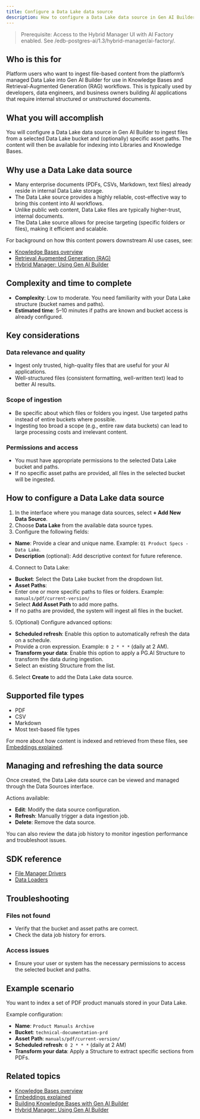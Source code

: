 ```yaml
---
title: Configure a Data Lake data source
description: How to configure a Data Lake data source in Gen AI Builder to ingest files from your platform-managed Data Lake.
---
```


> Prerequisite: Access to the Hybrid Manager UI with AI Factory enabled. See /edb-postgres-ai/1.3/hybrid-manager/ai-factory/.

## Who is this for

Platform users who want to ingest file-based content from the platform’s managed Data Lake into Gen AI Builder for use in Knowledge Bases and Retrieval-Augmented Generation (RAG) workflows.
This is typically used by developers, data engineers, and business owners building AI applications that require internal structured or unstructured documents.

## What you will accomplish

You will configure a Data Lake data source in Gen AI Builder to ingest files from a selected Data Lake bucket and (optionally) specific asset paths. The content will then be available for indexing into Libraries and Knowledge Bases.

## Why use a Data Lake data source

-   Many enterprise documents (PDFs, CSVs, Markdown, text files) already reside in internal Data Lake storage.
-   The Data Lake source provides a highly reliable, cost-effective way to bring this content into AI workflows.
-   Unlike public web content, Data Lake files are typically higher-trust, internal documents.
-   The Data Lake source allows for precise targeting (specific folders or files), making it efficient and scalable.

For background on how this content powers downstream AI use cases, see:

-   [Knowledge Bases overview](../../../pipeline/knowledge_base)
-   [Retrieval Augmented Generation (RAG)](/edb-postgres-ai/latest/ai-factory/learn/explained/terminology/#retrieval-augmented-generation-rag)
-   [Hybrid Manager: Using Gen AI Builder](/edb-postgres-ai/latest/hybrid-manager/ai-factory/gen-ai/builder/)

## Complexity and time to complete

-   **Complexity**: Low to moderate. You need familiarity with your Data Lake structure (bucket names and paths).
-   **Estimated time**: 5–10 minutes if paths are known and bucket access is already configured.

## Key considerations

### Data relevance and quality

-   Ingest only trusted, high-quality files that are useful for your AI applications.
-   Well-structured files (consistent formatting, well-written text) lead to better AI results.

### Scope of ingestion

-   Be specific about which files or folders you ingest. Use targeted paths instead of entire buckets where possible.
-   Ingesting too broad a scope (e.g., entire raw data buckets) can lead to large processing costs and irrelevant content.

### Permissions and access

-   You must have appropriate permissions to the selected Data Lake bucket and paths.
-   If no specific asset paths are provided, all files in the selected bucket will be ingested.

## How to configure a Data Lake data source

1.  In the interface where you manage data sources, select **+ Add New Data Source**.
2.  Choose **Data Lake** from the available data source types.
3.  Configure the following fields:

-   **Name**: Provide a clear and unique name. Example: `Q1 Product Specs - Data Lake`.
-   **Description** (optional): Add descriptive context for future reference.

4.  Connect to Data Lake:

-   **Bucket**: Select the Data Lake bucket from the dropdown list.
-   **Asset Paths**:
-   Enter one or more specific paths to files or folders. Example: `manuals/pdf/current-version/`
-   Select **Add Asset Path** to add more paths.
-   If no paths are provided, the system will ingest all files in the bucket.

5.  (Optional) Configure advanced options:

-   **Scheduled refresh**: Enable this option to automatically refresh the data on a schedule.
-   Provide a cron expression. Example: `0 2 * * *` (daily at 2 AM).
-   **Transform your data**: Enable this option to apply a PG.AI Structure to transform the data during ingestion.
-   Select an existing Structure from the list.

6.  Select **Create** to add the Data Lake data source.

## Supported file types

-   PDF
-   CSV
-   Markdown
-   Most text-based file types

For more about how content is indexed and retrieved from these files, see [Embeddings explained](/edb-postgres-ai/1.3/ai-factory/concepts/generic-concepts/#embeddings-and-vector-representations).

## Managing and refreshing the data source

Once created, the Data Lake data source can be viewed and managed through the Data Sources interface.

Actions available:

-   **Edit**: Modify the data source configuration.
-   **Refresh**: Manually trigger a data ingestion job.
-   **Delete**: Remove the data source.

You can also review the data job history to monitor ingestion performance and troubleshoot issues.

## SDK reference

-   [File Manager Drivers](reference/sdk/drivers/file-manager-drivers.mdx)
-   [Data Loaders](reference/sdk/data/loaders.mdx)

## Troubleshooting

### Files not found

-   Verify that the bucket and asset paths are correct.
-   Check the data job history for errors.

### Access issues

-   Ensure your user or system has the necessary permissions to access the selected bucket and paths.

## Example scenario

You want to index a set of PDF product manuals stored in your Data Lake.

Example configuration:

-   **Name**: `Product Manuals Archive`
-   **Bucket**: `technical-documentation-prd`
-   **Asset Path**: `manuals/pdf/current-version/`
-   **Scheduled refresh**: `0 2 * * *` (daily at 2 AM)
-   **Transform your data**: Apply a Structure to extract specific sections from PDFs.

## Related topics

-   [Knowledge Bases overview](/edb-postgres-ai/1.3/ai-factory/pipeline/knowledge_base)
-   [Embeddings explained](/edb-postgres-ai/1.3/ai-factory/concepts/generic-concepts/#embeddings-and-vector-representations)
-   [Building Knowledge Bases with Gen AI Builder](create-knowledge-base/) <!-- Placeholder link -->
-   [Hybrid Manager: Using Gen AI Builder](/edb-postgres-ai/latest/hybrid-manager/ai-factory/gen-ai)
